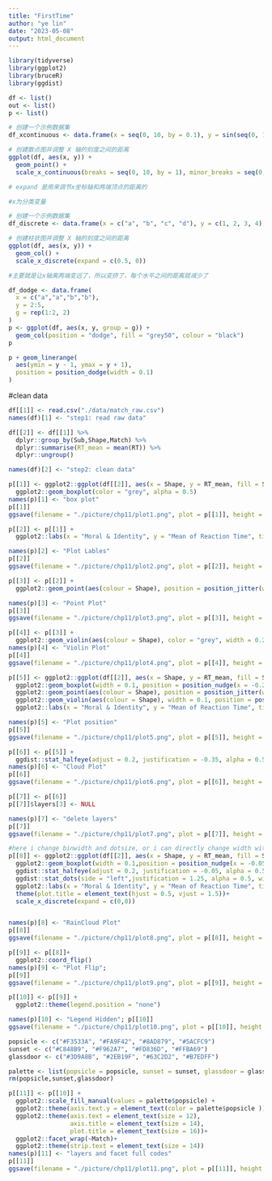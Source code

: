 ```yaml
---
title: "FirstTime"
author: "ye lin"
date: "2023-05-08"
output: html_document
---
```


```r
library(tidyverse)
library(ggplot2)
library(bruceR)
library(ggdist)
```

```r
df <- list()
out <- list()
p <- list()
```

```r

# 创建一个示例数据集
df_xcontinuous <- data.frame(x = seq(0, 10, by = 0.1), y = sin(seq(0, 10, by = 0.1)))

# 创建散点图并调整 X 轴的刻度之间的距离
ggplot(df, aes(x, y)) +
  geom_point() +
  scale_x_continuous(breaks = seq(0, 10, by = 1), minor_breaks = seq(0, 10, by = 0.2), expand = c(0, 0))

# expand 是用来调节x坐标轴和两端顶点的距离的

```

```r
#x为分类变量

# 创建一个示例数据集
df_discrete <- data.frame(x = c("a", "b", "c", "d"), y = c(1, 2, 3, 4))

# 创建柱状图并调整 X 轴的刻度之间的距离
ggplot(df, aes(x, y)) +
  geom_col() +
  scale_x_discrete(expand = c(0.5, 0))

#主要就是让x轴离两端变远了，所以变挤了，每个水平之间的距离就减少了

```

```r
df_dodge <- data.frame(
  x = c("a","a","b","b"),
  y = 2:5,
  g = rep(1:2, 2)
)
p <- ggplot(df, aes(x, y, group = g)) +
  geom_col(position = "dodge", fill = "grey50", colour = "black")
p

p + geom_linerange(
  aes(ymin = y - 1, ymax = y + 1),
  position = position_dodge(width = 0.1)
)

```

#clean data
```r
df[[1]] <- read.csv("./data/match_raw.csv")
names(df)[1] <- "step1: read raw data"
```

```r
df[[2]] <- df[[1]] %>%
  dplyr::group_by(Sub,Shape,Match) %>%
  dplyr::summarise(RT_mean = mean(RT)) %>%
  dplyr::ungroup()

names(df)[2] <- "step2: clean data"

```


```r
p[[1]] <- ggplot2::ggplot(df[[2]], aes(x = Shape, y = RT_mean, fill = Shape)) +
  ggplot2::geom_boxplot(color = "grey", alpha = 0.5)
names(p)[1] <- "box plot"
p[[1]]
ggsave(filename = "./picture/chp11/plot1.png", plot = p[[1]], height = 5, width = 10, dpi=300)
```

```r
p[[2]] <- p[[1]] +
  ggplot2::labs(x = "Moral & Identity", y = "Mean of Reaction Time", title = "Boxplot of RT_mean by Shape")

names(p)[2] <- "Plot Lables"
p[[2]]
ggsave(filename = "./picture/chp11/plot2.png", plot = p[[2]], height = 5, width = 10, dpi = 300)


```

```r

p[[3]] <- p[[2]] +
  ggplot2::geom_point(aes(colour = Shape), position = position_jitter(width = 0.2), size = 2, alpha = 0.5)

names(p)[3] <- "Point Plot"
p[[3]]
ggsave(filename = "./picture/chp11/plot3.png", plot = p[[3]], height = 5, width = 10, dpi = 300)

```

```r
p[[4]] <- p[[3]] +
  ggplot2::geom_violin(aes(colour = Shape), color = "grey", width = 0.2, alpha = 0.5)
names(p)[4] <- "Violin Plot"
p[[4]]
ggsave(filename = "./picture/chp11/plot4.png", plot = p[[4]], height = 5, width = 10, dpi = 30)
```

```r
p[[5]] <- ggplot2::ggplot(df[[2]], aes(x = Shape, y = RT_mean, fill = Shape))+
  ggplot2::geom_boxplot(width = 0.1, position = position_nudge(x = -0.2), color = "grey", alpha = 0.5)+
  ggplot2::geom_point(aes(colour = Shape), position = position_jitter(width = 0.1), size = 3, alpha = 0.5) +
  ggplot2::geom_violin(aes(colour = Shape), width = 0.1, position = position_nudge(x = 0.2), color = "grey", alpha = 0.5) +
  ggplot2::labs(x = "Moral & Identity", y = "Mean of Reaction Time", title = "Boxplot of RT_mean by Shape")

names(p)[5] <- "Plot position"
p[[5]]
ggsave(filename = "./picture/chp11/plot5.png", plot = p[[5]], height = 5, width = 10, dpi = 300)

```


```r
p[[6]] <- p[[5]] +
  ggdist::stat_halfeye(adjust = 0.2, justification = -0.35, alpha = 0.5, width = 0.5,.width = 0, point_colour = NA)
names(p)[6] <- "Cloud Plot"
p[[6]]
ggsave(filename = "./picture/chp11/plot6.png", plot = p[[6]], height = 5, width = 10, dpi = 300)
```


```r
p[[7]] <- p[[6]]
p[[7]]$layers[3] <- NULL

names(p)[7] <- "delete layers"
p[[7]]
ggsave(filename = "./picture/chp11/plot7.png", plot = p[[7]], height = 5, width = 10, dpi = 300)
```

```r

#here i change binwidth and dotsize, or i can directly change width without changing those two
p[[8]] <- ggplot2::ggplot(df[[2]], aes(x = Shape, y = RT_mean, fill = Shape)) +
  ggplot2::geom_boxplot(width = 0.1,position = position_nudge(x = -0.05), color = "grey", alpha = 0.5, outlier.color = NA) +
  ggdist::stat_halfeye(adjust = 0.2, justification = -0.05, alpha = 0.5, width = 0.5, .width = 0, point_colour = NA) +
  ggdist::stat_dots(side = "left",justification = 1.25, alpha = 0.5, width = 0.5)+ #binwidth = 0.005, dotsize = 2) +
  ggplot2::labs(x = "Moral & Identity", y = "Mean of Reaction Time", title = "RainCloud Plot of RT_mean by Moral & Identity") +
  theme(plot.title = element_text(hjust = 0.5, vjust = 1.5))+
  scale_x_discrete(expand = c(0,0))


names(p)[8] <- "RainCloud Plot"
p[[8]]
ggsave(filename = "./picture/chp11/plot8.png", plot = p[[8]], height = 5, width = 10, dpi = 300)
```

```r
p[[9]] <- p[[8]]+
  ggplot2::coord_flip()
names(p)[9] <- "Plot Flip";
p[[9]]
ggsave(filename = "./picture/chp11/plot9.png", plot = p[[9]], height = 5, width = 10, dpi = 300)

```

```r
p[[10]] <- p[[9]] +
  ggplot2::theme(legend.position = "none")

names(p)[10] <- "Legend Hidden"; p[[10]]
ggsave(filename = "./picture/chp11/plot10.png", plot = p[[10]], height = 5, width = 10, dpi = 300)

```

```r
popsicle <- c("#F3533A", "#FA9F42", "#8AD879", "#5ACFC9")
sunset <- c("#C848B9", "#F962A7", "#FD836D", "#FFBA69")
glassdoor <- c("#3D9A8B", "#2EB19F", "#63C2D2", "#B7EDFF")

palette <- list(popsicle = popsicle, sunset = sunset, glassdoor = glassdoor)
rm(popsicle,sunset,glassdoor)

p[[11]] <- p[[10]] +
  ggplot2::scale_fill_manual(values = palette$popsicle) +
  ggplot2::theme(axis.text.y = element_text(color = palette$popsicle ))+
  ggplot2::theme(axis.text = element_text(size = 12),
                 axis.title = element_text(size = 14),
                 plot.title = element_text(size = 16))+
  ggplot2::facet_wrap(~Match)+
  ggplot2::theme(strip.text = element_text(size = 14))
names(p)[11] <- "layers and facet full codes"
p[[11]]
ggsave(filename = "./picture/chp11/plot11.png", plot = p[[11]], height = 5, width = 10, dpi = 300)
```
